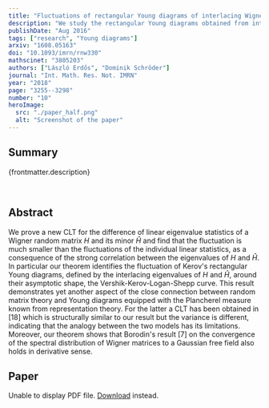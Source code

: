 ```yaml
---
title: "Fluctuations of rectangular Young diagrams of interlacing Wigner eigenvalues"
description: "We study the rectangular Young diagrams obtained from interlacing eigenvalues and show that the limiting shape is given by the well known Vershik-Kerov-Logan-Shepp curve."
publishDate: "Aug 2016"
tags: ["research", "Young diagrams"]
arxiv: "1608.05163"
doi: "10.1093/imrn/rnw330"
mathscinet: "3805203"
authors: ["László Erdős", "Dominik Schröder"]
journal: "Int. Math. Res. Not. IMRN"
year: "2018"
page: "3255--3298"
number: "10"
heroImage:
  src: "./paper_half.png"
  alt: "Screenshot of the paper"
---
```



## Summary

{frontmatter.description}

<br />

## Abstract

We prove a new CLT for the difference of linear eigenvalue statistics of a Wigner random matrix $H$ and its minor $\hat H$ and find that the fluctuation is much smaller than the fluctuations of the individual linear statistics, as a consequence of the strong correlation between the eigenvalues of $H$ and $\hat H$. In particular our theorem identifies the fluctuation of Kerov's rectangular Young diagrams, defined by the interlacing eigenvalues of $H$ and $\hat H$, around their asymptotic shape, the Vershik-Kerov-Logan-Shepp curve. This result demonstrates yet another aspect of the close connection between random matrix theory and Young diagrams equipped with the Plancherel measure known from representation theory. For the latter a CLT has been obtained in [18] which is structurally similar to our result but the variance is different, indicating that the analogy between the two models has its limitations. Moreover, our theorem shows that Borodin's result [7] on the convergence of the spectral distribution of Wigner matrices to a Gaussian free field also holds in derivative sense.

## Paper

<object data={paper} type="application/pdf" width="100%" height="800px">
	<p>
		Unable to display PDF file.
		<a href={`https://arxiv.com/pdf/${frontmatter.arxiv}.pdf`}>Download</a>
		instead.
	</p>
</object>
